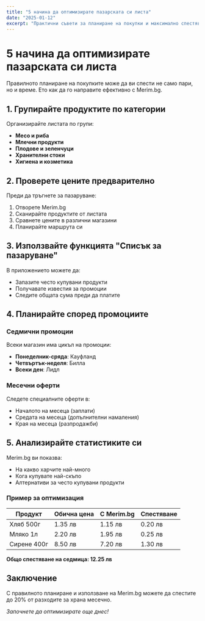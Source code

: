 ```yaml
---
title: "5 начина да оптимизирате пазарската си листа"
date: "2025-01-12"
excerpt: "Практични съвети за планиране на покупки и максимално спестяване."
---
```


# 5 начина да оптимизирате пазарската си листа

Правилното планиране на покупките може да ви спести не само пари, но и време. Ето как да го направите ефективно с Merim.bg.

## 1. Групирайте продуктите по категории

Организирайте листата по групи:
- **Месо и риба**
- **Млечни продукти**
- **Плодове и зеленчуци**
- **Хранителни стоки**
- **Хигиена и козметика**

## 2. Проверете цените предварително

Преди да тръгнете за пазаруване:
1. Отворете Merim.bg
2. Сканирайте продуктите от листата
3. Сравнете цените в различни магазини
4. Планирайте маршрута си

## 3. Използвайте функцията "Списък за пазаруване"

В приложението можете да:
- Запазите често купувани продукти
- Получавате известия за промоции
- Следите общата сума преди да платите

## 4. Планирайте според промоциите

### Седмични промоции
Всеки магазин има цикъл на промоции:
- **Понеделник-сряда**: Кауфланд
- **Четвъртък-неделя**: Билла
- **Всеки ден**: Лидл

### Месечни оферти
Следете специалните оферти в:
- Началото на месеца (заплати)
- Средата на месеца (допълнителни намаления)
- Края на месеца (разпродажби)

## 5. Анализирайте статистиките си

Merim.bg ви показва:
- На какво харчите най-много
- Кога купувате най-скъпо
- Алтернативи за често купувани продукти

### Пример за оптимизация

| Продукт | Обична цена | С Merim.bg | Спестяване |
|---------|-------------|------------|------------|
| Хляб 500г | 1.35 лв | 1.15 лв | 0.20 лв |
| Мляко 1л | 2.20 лв | 1.95 лв | 0.25 лв |
| Сирене 400г | 8.50 лв | 7.20 лв | 1.30 лв |

**Общо спестяване на седмица: 12.25 лв**

## Заключение

С правилното планиране и използване на Merim.bg можете да спестите до 20% от разходите за храна месечно.

*Започнете да оптимизирате още днес!*